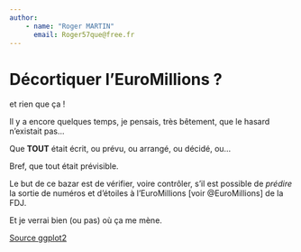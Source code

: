 ```yaml
---
author:
    - name: "Roger MARTIN"
      email: Roger57que@free.fr
---
```


# Décortiquer l'EuroMillions ? {.unnumbered}

et rien que ça !

Il y a encore quelques temps, je pensais, très bêtement, que le hasard n'existait pas…

Que **TOUT** était écrit, ou prévu, ou arrangé, ou décidé, ou…

Bref, que tout était prévisible.

Le but de ce bazar est de vérifier, voire contrôler, s'il est possible de *prédire* la sortie de numéros et d'étoiles à l'EuroMillions [voir @EuroMillions] de la FDJ.

Et je verrai bien (ou pas) où ça me mène.

[Source ggplot2](https://r-graphics.org/)